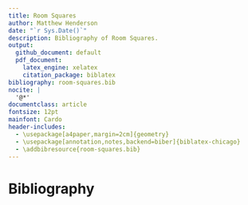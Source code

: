 ```yaml
---
title: Room Squares
author: Matthew Henderson
date: "`r Sys.Date()`"
description: Bibliography of Room Squares.
output:
  github_document: default
  pdf_document:
    latex_engine: xelatex
    citation_package: biblatex
bibliography: room-squares.bib
nocite: |
  '@*'
documentclass: article
fontsize: 12pt
mainfont: Cardo
header-includes:
  - \usepackage[a4paper,margin=2cm]{geometry}
  - \usepackage[annotation,notes,backend=biber]{biblatex-chicago}
  - \addbibresource{room-squares.bib}
---
```


\nocite{*}

# Bibliography
